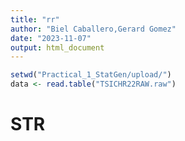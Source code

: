 ---
title: "rr"
author: "Biel Caballero,Gerard Gomez"
date: "2023-11-07"
output: html_document
---
```{r}
setwd("Practical_1_StatGen/upload/")
data <- read.table("TSICHR22RAW.raw")
```


# STR
```{r}

```

